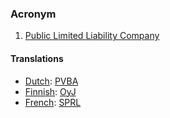 === Acronym ===

#[[Public Limited Liability Company]]

====Translations====
*[[Dutch]]: [[PVBA]]
*[[Finnish]]: [[OyJ]]
*[[French]]: [[SPRL]]